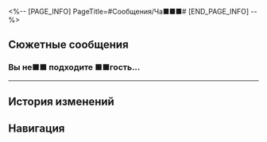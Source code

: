 <%-- [PAGE_INFO]
PageTitle=#Сообщения/Ча■■■#
[END_PAGE_INFO] --%>
{{Сообщение Инфобокс
|id          = 119
|Изображение = НИП Ча■■■ Иконка.png
|Тип         = НИП
|Отправитель = Ча■■■
|ПодписьСоо  = 
|Фракция     = Другие
}}

==Сюжетные сообщения==
===Вы не■■ подходите ■■гость...===
{{Сообщения
|условие_получения = 
|текст =
:'''Ча■■■:''' Вы не■■ подходите ■■гость ■■■■■■■ охота не■■ приветствуется■■
:'''Ча■■■:''' ■■■■ брак■■ квалификация ■выбранный ■■пропажа ■■■■ про■■■пажа ■■ пропажа ■■■■■■■■■■■■■■■■
:'''Ча■■■:''' ■■■■■■■■■■■■■■■■■■■■■■■■■■■■■■■■■■■■■■■■■■■■■■■■
:'''Ча■■■:''' ■■■■■■■■■■■■■■■■■■■■■■■■■■■■■■■■■■■■■■■■■■■■■■■■■■■■■■■■■■■■■■■
:'''Ча■■■:''' [[Файл:Message Ча■■■ 39.png|256px]]
}}
----

==История изменений==
{{История изменений|3.5}}

==Навигация==
{{Сообщения Навбокс}}